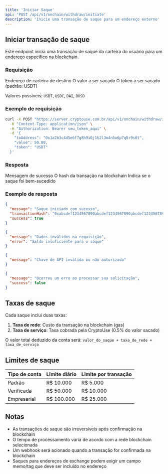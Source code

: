 ```yaml
---
title: 'Iniciar Saque'
api: 'POST /api/v1/onchain/withdraw/initiate'
description: 'Inicie uma transação de saque para um endereço externo'
---
```


## Iniciar transação de saque

Este endpoint inicia uma transação de saque da carteira do usuário para um endereço específico na blockchain.

### Requisição

<ParamField body="toAddress" type="string" required>
  Endereço de carteira de destino
</ParamField>

<ParamField body="value" type="number" required>
  O valor a ser sacado
</ParamField>

<ParamField body="token" type="string">
  O token a ser sacado (padrão: USDT)
  
  Valores possíveis: `USDT`, `USDC`, `DAI`, `BUSD`
</ParamField>

### Exemplo de requisição

```bash
curl -X POST "https://server.cryptouse.com.br/api/v1/onchain/withdraw/initiate" \
  -H "Content-Type: application/json" \
  -H "Authorization: Bearer seu_token_aqui" \
  -d '{
    "toAddress": "0x1a2b3c4d5e6f7g8h9i0j1k2l3m4n5o6p7q8r9s0t",
    "value": 50.00,
    "token": "USDT"
  }'
```

### Resposta

<ResponseField name="message" type="string">
  Mensagem de sucesso
</ResponseField>

<ResponseField name="transactionHash" type="string">
  O hash da transação na blockchain
</ResponseField>

<ResponseField name="success" type="boolean">
  Indica se o saque foi bem-sucedido
</ResponseField>

### Exemplo de resposta

<CodeGroup>

```json Sucesso (200)
{
  "message": "Saque iniciado com sucesso",
  "transactionHash": "0xabcdef1234567890abcdef1234567890abcdef1234567890abcdef1234567890",
  "success": true
}
```

```json Requisição inválida (400)
{
  "message": "Dados inválidos na requisição",
  "error": "Saldo insuficiente para o saque"
}
```

```json Não autorizado (401)
{
  "message": "Chave de API inválida ou não autorizada"
}
```

```json Erro interno (500)
{
  "message": "Ocorreu um erro ao processar sua solicitação",
  "success": false
}
```

</CodeGroup>

## Taxas de saque

Cada saque inclui duas taxas:

1. **Taxa de rede**: Custo da transação na blockchain (gas)
2. **Taxa de serviço**: Taxa cobrada pela CryptoUse (0.5% do valor sacado)

O valor total deduzido da conta será: `valor_do_saque + taxa_de_rede + taxa_de_serviço`

## Limites de saque

| Tipo de conta | Limite diário | Limite por transação |
|---------------|---------------|----------------------|
| Padrão        | R$ 10.000     | R$ 5.000             |
| Verificada    | R$ 50.000     | R$ 10.000            |
| Empresarial   | R$ 100.000    | R$ 25.000            |

## Notas

- As transações de saque são irreversíveis após confirmação na blockchain
- O tempo de processamento varia de acordo com a rede blockchain selecionada
- Um webhook será acionado quando a transação for confirmada na blockchain
- Saques para endereços de exchange podem exigir um campo memo/tag que deve ser incluído no endereço 